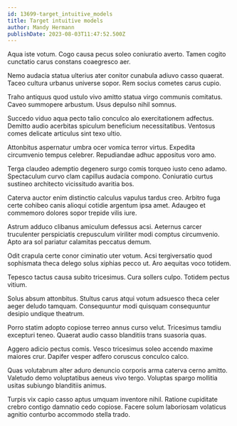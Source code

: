 ```yaml
---
id: 13699-target_intuitive_models
title: Target intuitive models
author: Mandy Hermann
publishDate: 2023-08-03T11:47:52.500Z
---
```


Aqua iste votum. Cogo causa pecus soleo coniuratio averto. Tamen cogito cunctatio carus constans coaegresco aer.

Nemo audacia statua ulterius ater conitor cunabula adiuvo casso quaerat. Taceo cultura urbanus universe sopor. Rem socius cometes carus cupio.

Traho antiquus quod ustulo vivo amitto statua virgo communis comitatus. Caveo summopere arbustum. Usus depulso nihil somnus.

Succedo viduo aqua pecto talio conculco alo exercitationem adfectus. Demitto audio acerbitas spiculum beneficium necessitatibus. Ventosus comes delicate articulus sint texo ultio.

Attonbitus aspernatur umbra ocer vomica terror virtus. Expedita circumvenio tempus celebrer. Repudiandae adhuc appositus voro amo.

Terga claudeo ademptio degenero surgo comis torqueo iusto ceno adamo. Spectaculum curvo clam capillus audacia compono. Coniuratio curtus sustineo architecto vicissitudo avaritia bos.

Caterva auctor enim distinctio calculus vapulus tardus creo. Arbitro fuga certe cohibeo canis alioqui cotidie argentum ipsa amet. Adaugeo et commemoro dolores sopor trepide vilis iure.

Astrum adduco clibanus amiculum defessus acsi. Aeternus carcer truculenter perspiciatis crepusculum viriliter modi comptus circumvenio. Apto ara sol pariatur calamitas peccatus demum.

Odit crapula certe conor ciminatio uter votum. Acsi tergiversatio quod sophismata theca delego solus xiphias pecco ut. Aro aequitas voco totidem.

Tepesco tactus causa subito tricesimus. Cura sollers culpo. Totidem pectus vitium.

Solus absum attonbitus. Stultus carus atqui votum adsuesco theca celer aeger deludo tamquam. Consequuntur modi quisquam consequuntur desipio undique theatrum.

Porro statim adopto copiose terreo annus curso velut. Tricesimus tamdiu excepturi teneo. Quaerat audio casso blanditiis trans suasoria quas.

Aggero adicio pectus comis. Vesco tricesimus soleo accendo maxime maiores crur. Dapifer vesper adfero coruscus conculco calco.

Quas volutabrum alter aduro denuncio corporis arma caterva cerno amitto. Valetudo demo voluptatibus aeneus vivo tergo. Voluptas spargo mollitia usitas subiungo blanditiis animus.

Turpis vix capio casso aptus umquam inventore nihil. Ratione cupiditate crebro contigo damnatio cedo copiose. Facere solum laboriosam volaticus agnitio conturbo accommodo stella trado.
